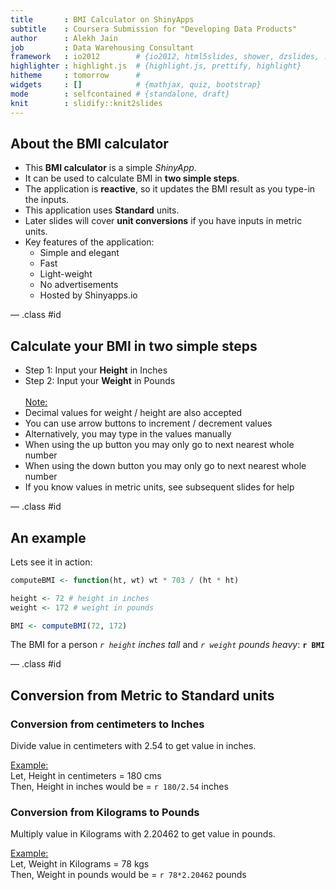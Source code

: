 ```yaml
---
title       : BMI Calculator on ShinyApps
subtitle    : Coursera Submission for "Developing Data Products"
author      : Alekh Jain
job         : Data Warehousing Consultant
framework   : io2012        # {io2012, html5slides, shower, dzslides, ...}
highlighter : highlight.js  # {highlight.js, prettify, highlight}
hitheme     : tomorrow      # 
widgets     : []            # {mathjax, quiz, bootstrap}
mode        : selfcontained # {standalone, draft}
knit        : slidify::knit2slides
---
```


## About the BMI calculator

- This **BMI calculator** is a simple *ShinyApp*.    
- It can be used to calculate BMI in **two simple steps**.  
- The application is **reactive**, so it updates the BMI result as you type-in the inputs.  
- This application uses **Standard** units.  
- Later slides will cover **unit conversions** if you have inputs in metric units.  
- Key features of the application:
  - Simple and elegant
  - Fast
  - Light-weight
  - No advertisements
  - Hosted by Shinyapps.io  

--- .class #id 

## Calculate your BMI in two simple steps

- Step 1: Input your <b>Height</b> in Inches  
- Step 2: Input your <b>Weight</b> in Pounds  
<br>
<u>Note:</u> 
- Decimal values for weight / height are also accepted  
- You can use arrow buttons to increment / decrement values  
- Alternatively, you may type in the values manually  
- When using the up button you may only go to next nearest whole number  
- When using the down button you may only go to next nearest whole number  
- If you know values in metric units, see subsequent slides for help  

--- .class #id 

## An example

Lets see it in action:
```r
computeBMI <- function(ht, wt) wt * 703 / (ht * ht)
```
```r
height <- 72 # height in inches
weight <- 172 # weight in pounds

BMI <- computeBMI(72, 172)
```
<p></p>
The BMI for a person *`r height` inches tall* and *`r weight` pounds heavy*: **`r BMI`**

--- .class #id 

## Conversion from Metric to Standard units

### Conversion from centimeters to Inches

Divide value in centimeters with 2.54 to get value in inches.  
<p></p>
<u>Example:</u>  
Let, Height in centimeters = 180 cms  
Then, Height in inches would be = `r 180/2.54` inches

### Conversion from Kilograms to Pounds

Multiply value in Kilograms with 2.20462 to get value in pounds.  
<p></p>
<u>Example:</u>  
Let, Weight in Kilograms = 78 kgs  
Then, Weight in pounds would be = `r 78*2.20462` pounds

